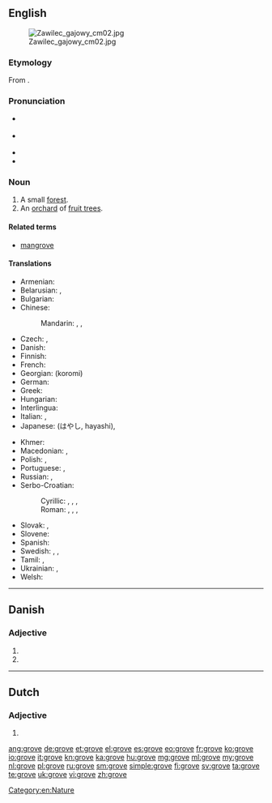{{also|Grove}}
==English==
{{wikipedia|dab=Grove}}
[[File:Zawilec gajowy cm02.jpg|thumb]]

===Etymology===
From {{etyl|ang}} {{term|grāf|lang=ang}}.

===Pronunciation===
* {{a|RP}} {{X-SAMPA|/gr@Uv/}}
* {{a|US}} {{X-SAMPA|/groUv/}}
* {{audio|en-us-grove.ogg|Audio (US)}}
* {{rhymes|əʊv}}

===Noun===
{{en-noun}}

# A small [[forest]].
# An [[orchard]] of [[fruit tree]]s.

====Related terms====
* [[mangrove]]

====Translations====
{{trans-top|small forest}}
* Armenian: {{t-|hy|պուրակ|tr=purak|sc=Armn}}
* Belarusian: {{t-|be|гай|m|tr=haj|sc=Cyrl}}, {{t-|be|лясок|m|tr=ljasók|sc=Cyrl}}
* Bulgarian: {{t+|bg|горичка|f|tr=gorička|sc=Cyrl}}
* Chinese:
*: Mandarin: {{t|cmn|林子|tr=línzi|sc=Hani}}, {{t|cmn|小樹林|sc=Hani}}, {{t|cmn|小树林|tr=xiaǒshùlín|sc=Hani}}
* Czech: {{t-|cs|háj|m}}, {{t-|cs|lesík|m}}
* Danish: {{t-|da|lund}}
* Finnish: {{t-|fi|metsikkö}}
* French: {{t+|fr|bosquet|m}}
* Georgian: {{t+|ka|კორომი|sc=Geor}} (koromi)
* German: {{t+|de|Hain|m}}
* Greek: {{t+|el|σύδεντρο|n|tr=sýdentro}}
* Hungarian: {{t+|hu|liget}}
* Interlingua: {{t-|ia|boschetto}} {{m}}
* Italian: {{t-|it|boschetto}},  {{t+|it|piantagione}}
* Japanese: {{t+|ja|林}} (はやし, hayashi), {{t-|ja|木立|tr=こだち, kodachi|sc=Jpan}}
{{trans-mid}}
* Khmer: {{t+|km|ច្បារ|sc=Khmr}}
* Macedonian: {{t-|mk|забел|m|tr=zábel}},  {{t-|mk|корија|f|tr=kórija}}
* Polish: {{t+|pl|gaj|m}}, {{t+|pl|lasek|m}}
* Portuguese: {{t+|pt|bosque|m}}, {{t+|pt|bosquete|m}}
* Russian: {{t+|ru|роща|f|tr=róšča|sc=Cyrl}}, {{t+|ru|лесок|m|tr=lesók|sc=Cyrl}}
* Serbo-Croatian:
*: Cyrillic: {{t-|sh|луг|m}}, {{t-|sh|гај|m}}, {{t-|sh|шумица|f}}, {{t-|sh|шумарак|m}}
*: Roman: {{t-|sh|lug|m}}, {{t-|sh|gaj|m}}, {{t-|sh|šumica|f}}, {{t-|sh|šumarak|m}}
* Slovak: {{t-|sk|háj|m}}, {{t-|sk|lesík|m}}
* Slovene: {{t-|sl|gaj|m}}
* Spanish: {{t+|es|arboleda|f}}
* Swedish: {{t+|sv|lund}}, {{t+|sv|dunge}}, {{t-|sv|skogsdunge|c}}
* Tamil: {{t+|ta|தோப்பு|tr=tōppu}}, {{t+|ta|சோலை|tr=cōlai}}
* Ukrainian: {{t+|uk|гай|m|tr=haj|sc=Cyrl}}, {{t-|uk|лісок|m|tr=lisók|sc=Cyrl}}
* Welsh: {{t-|cy|celli|f}}
{{trans-bottom}}

{{trans-see|orchard}}

[[Category:en:Nature]]

----

==Danish==

===Adjective===
{{head|da|adjective form}}

# {{form of|definite|grov|lang=da}}
# {{form of|plural|grov|lang=da}}

----

==Dutch==

===Adjective===
{{head|nl}}

# {{nl-adj-form|f=infl|grof}}

[[ang:grove]]
[[de:grove]]
[[et:grove]]
[[el:grove]]
[[es:grove]]
[[eo:grove]]
[[fr:grove]]
[[ko:grove]]
[[io:grove]]
[[it:grove]]
[[kn:grove]]
[[ka:grove]]
[[hu:grove]]
[[mg:grove]]
[[ml:grove]]
[[my:grove]]
[[nl:grove]]
[[pl:grove]]
[[ru:grove]]
[[sm:grove]]
[[simple:grove]]
[[fi:grove]]
[[sv:grove]]
[[ta:grove]]
[[te:grove]]
[[uk:grove]]
[[vi:grove]]
[[zh:grove]]